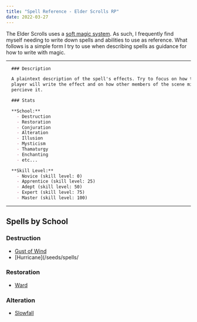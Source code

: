 ```yaml
---
title: "Spell Reference - Elder Scrolls RP"
date: 2022-03-27
---
```


The Elder Scrolls uses a [soft magic system](/seeds/soft-magic). As such, I
frequently find myself needing to write down spells and abilities to use as
reference. What follows is a simple form I try to use when describing spells
as guidance for how to write with magic.

----
```markdown
  ### Description

  A plaintext description of the spell's effects. Try to focus on how the
  player will write the effect and on how other members of the scene might
  percieve it.

  ### Stats

  **School:**
    - Destruction
    - Restoration
    - Conjuration
    - Alteration
    - Illusion
    - Mysticism
    - Thamaturgy
    - Enchanting
    - etc...

  **Skill Level:**
    - Novice (skill level: 0)
    - Apprentice (skill level: 25)
    - Adept (skill level: 50)
    - Expert (skill level: 75)
    - Master (skill level: 100)
```
----

## Spells by School

### Destruction

- [Gust of Wind](/seeds/spells/gust-of-wind)
- [Hurricane](/seeds/spells/

### Restoration

- [Ward](/seeds/spells/ward)

### Alteration

- [Slowfall](/seeds/spells/slowfall)
